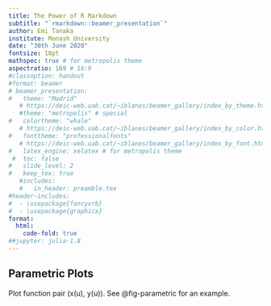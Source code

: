 ```yaml
---
title: The Power of R Markdown
subtitle: "`rmarkdown::beamer_presentation`"
author: Emi Tanaka
institute: Monash University
date: "30th June 2020"
fontsize: 10pt
mathspec: true # for metropolis theme
aspectratio: 169 # 16:9
#classoption: handout
#format: beamer
# beamer_presentation:
#   theme: "Madrid" 
   # https://deic-web.uab.cat/~iblanes/beamer_gallery/index_by_theme.html
   #theme: "metropolis" # special
#   colortheme: "whale"
   # https://deic-web.uab.cat/~iblanes/beamer_gallery/index_by_color.html
#   fonttheme: "professionalfonts"
   # https://deic-web.uab.cat/~iblanes/beamer_gallery/index_by_font.html
#   latex_engine: xelatex # for metropolis theme
 #  toc: false
#   slide_level: 2
#   keep_tex: true
   #includes:
   #   in_header: preamble.tex
#header-includes:
#  - \usepackage{fancyvrb}
#  - \usepackage{graphicx}
format:
  html:
    code-fold: true
##jupyter: julia-1.8
---
```


## Parametric Plots

Plot function pair (x(u), y(u)). 
See @fig-parametric for an example.


